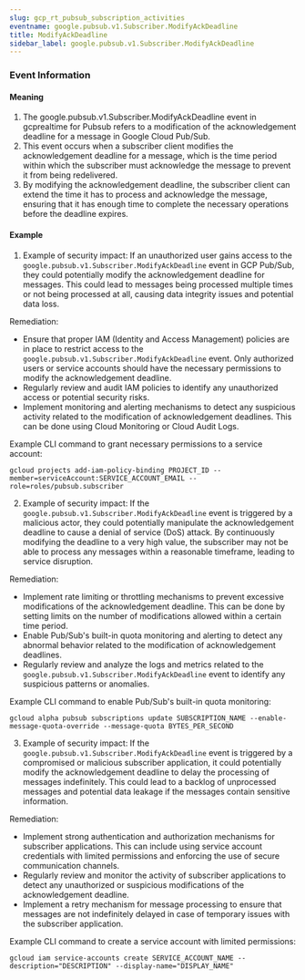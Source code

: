 ```yaml
--- 
slug: gcp_rt_pubsub_subscription_activities
eventname: google.pubsub.v1.Subscriber.ModifyAckDeadline
title: ModifyAckDeadline
sidebar_label: google.pubsub.v1.Subscriber.ModifyAckDeadline
---
```

                       
### Event Information

#### Meaning

1. The google.pubsub.v1.Subscriber.ModifyAckDeadline event in gcprealtime for Pubsub refers to a modification of the acknowledgement deadline for a message in Google Cloud Pub/Sub.
2. This event occurs when a subscriber client modifies the acknowledgement deadline for a message, which is the time period within which the subscriber must acknowledge the message to prevent it from being redelivered.
3. By modifying the acknowledgement deadline, the subscriber client can extend the time it has to process and acknowledge the message, ensuring that it has enough time to complete the necessary operations before the deadline expires.

#### Example

1. Example of security impact: If an unauthorized user gains access to the `google.pubsub.v1.Subscriber.ModifyAckDeadline` event in GCP Pub/Sub, they could potentially modify the acknowledgement deadline for messages. This could lead to messages being processed multiple times or not being processed at all, causing data integrity issues and potential data loss.

Remediation:
- Ensure that proper IAM (Identity and Access Management) policies are in place to restrict access to the `google.pubsub.v1.Subscriber.ModifyAckDeadline` event. Only authorized users or service accounts should have the necessary permissions to modify the acknowledgement deadline.
- Regularly review and audit IAM policies to identify any unauthorized access or potential security risks.
- Implement monitoring and alerting mechanisms to detect any suspicious activity related to the modification of acknowledgement deadlines. This can be done using Cloud Monitoring or Cloud Audit Logs.

Example CLI command to grant necessary permissions to a service account:
```
gcloud projects add-iam-policy-binding PROJECT_ID --member=serviceAccount:SERVICE_ACCOUNT_EMAIL --role=roles/pubsub.subscriber
```

2. Example of security impact: If the `google.pubsub.v1.Subscriber.ModifyAckDeadline` event is triggered by a malicious actor, they could potentially manipulate the acknowledgement deadline to cause a denial of service (DoS) attack. By continuously modifying the deadline to a very high value, the subscriber may not be able to process any messages within a reasonable timeframe, leading to service disruption.

Remediation:
- Implement rate limiting or throttling mechanisms to prevent excessive modifications of the acknowledgement deadline. This can be done by setting limits on the number of modifications allowed within a certain time period.
- Enable Pub/Sub's built-in quota monitoring and alerting to detect any abnormal behavior related to the modification of acknowledgement deadlines.
- Regularly review and analyze the logs and metrics related to the `google.pubsub.v1.Subscriber.ModifyAckDeadline` event to identify any suspicious patterns or anomalies.

Example CLI command to enable Pub/Sub's built-in quota monitoring:
```
gcloud alpha pubsub subscriptions update SUBSCRIPTION_NAME --enable-message-quota-override --message-quota BYTES_PER_SECOND
```

3. Example of security impact: If the `google.pubsub.v1.Subscriber.ModifyAckDeadline` event is triggered by a compromised or malicious subscriber application, it could potentially modify the acknowledgement deadline to delay the processing of messages indefinitely. This could lead to a backlog of unprocessed messages and potential data leakage if the messages contain sensitive information.

Remediation:
- Implement strong authentication and authorization mechanisms for subscriber applications. This can include using service account credentials with limited permissions and enforcing the use of secure communication channels.
- Regularly review and monitor the activity of subscriber applications to detect any unauthorized or suspicious modifications of the acknowledgement deadline.
- Implement a retry mechanism for message processing to ensure that messages are not indefinitely delayed in case of temporary issues with the subscriber application.

Example CLI command to create a service account with limited permissions:
```
gcloud iam service-accounts create SERVICE_ACCOUNT_NAME --description="DESCRIPTION" --display-name="DISPLAY_NAME"
```


 